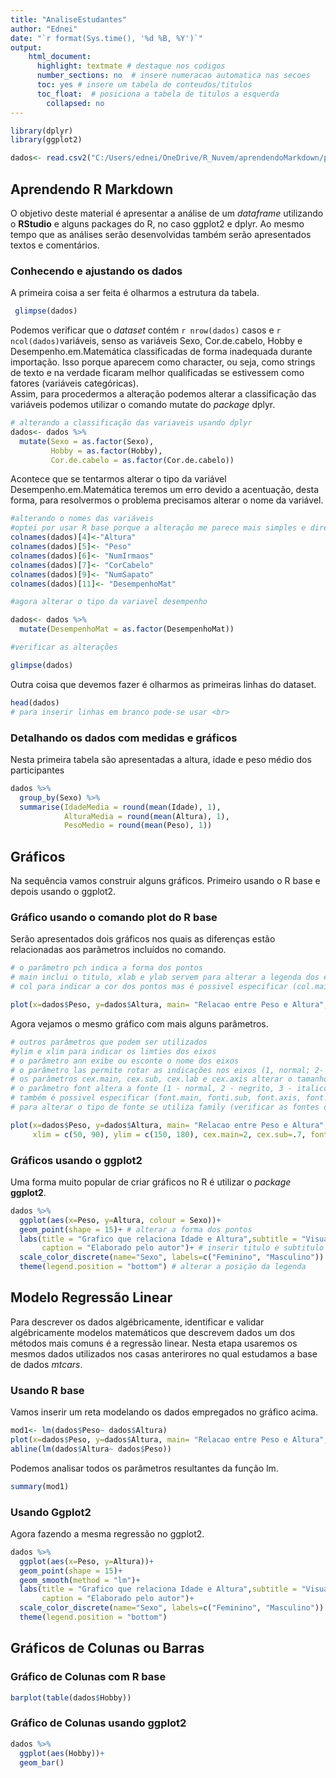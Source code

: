 ```yaml
---
title: "AnaliseEstudantes"
author: "Ednei"
date: "`r format(Sys.time(), '%d %B, %Y')`"
output: 
    html_document:
      highlight: textmate # destaque nos codigos
      number_sections: no  # insere numeracao automatica nas secoes
      toc: yes # insere um tabela de conteudos/titulos
      toc_float:  # posiciona a tabela de titulos a esquerda
        collapsed: no
---
```


```r
library(dplyr) 
library(ggplot2)

dados<- read.csv2("C:/Users/ednei/OneDrive/R_Nuvem/aprendendoMarkdown/planilha_exemplo_dante.csv", fileEncoding = "latin1")
```

## Aprendendo R Markdown

O objetivo deste material é apresentar a análise de um *dataframe* utilizando o **RStudio** e alguns packages do R, no caso ggplot2 e dplyr. Ao mesmo tempo que as análises serão desenvolvidas também serão apresentados textos e comentários.  

### Conhecendo e ajustando os dados
A primeira coisa a ser feita é olharmos a estrutura da tabela.
```r
 glimpse(dados)
```
Podemos verificar que o *dataset* contém `r nrow(dados)` casos e `r ncol(dados)`variáveis, senso as variáveis Sexo, Cor.de.cabelo, Hobby e Desempenho.em.Matemática classificadas de forma inadequada durante importação. Isso porque aparecem como character, ou seja, como strings de texto e na verdade ficaram melhor qualificadas se estivessem como fatores (variáveis categóricas).  
Assim, para procedermos a alteração podemos alterar a classificação das variáveis podemos utilizar o comando mutate do *package* dplyr.
```r
# alterando a classificação das variaveis usando dplyr
dados<- dados %>% 
  mutate(Sexo = as.factor(Sexo),
         Hobby = as.factor(Hobby),
         Cor.de.cabelo = as.factor(Cor.de.cabelo))
```
Acontece que se tentarmos alterar o tipo da variável Desempenho.em.Matemática teremos um erro devido a acentuação, desta forma, para resolvermos o problema precisamos alterar o nome da variável.
```r
#alterando o nomes das variáveis
#optei por usar R base porque a alteração me parece mais simples e direta
colnames(dados)[4]<-"Altura"
colnames(dados)[5]<- "Peso"
colnames(dados)[6]<- "NumIrmaos"
colnames(dados)[7]<- "CorCabelo"
colnames(dados)[9]<- "NumSapato"
colnames(dados)[11]<- "DesempenhoMat"

#agora alterar o tipo da variavel desempenho

dados<- dados %>% 
  mutate(DesempenhoMat = as.factor(DesempenhoMat))

#verificar as alterações

glimpse(dados)

```

Outra coisa que devemos fazer é olharmos as primeiras linhas do dataset.
```r
head(dados)
# para inserir linhas em branco pode-se usar <br>
```

### Detalhando os dados com medidas e gráficos
Nesta primeira tabela são apresentadas a altura, idade e peso médio dos participantes

```r
dados %>% 
  group_by(Sexo) %>% 
  summarise(IdadeMedia = round(mean(Idade), 1),
            AlturaMedia = round(mean(Altura), 1),
            PesoMedio = round(mean(Peso), 1))

```

## Gráficos

Na sequência vamos construir alguns gráficos. Primeiro usando o R base e depois usando o ggplot2.

### Gráfico usando o comando plot do R base
Serão apresentados dois gráficos nos quais as diferenças estão relacionadas aos parãmetros incluídos no comando.

```r

# o parâmetro pch indica a forma dos pontos
# main inclui o titulo, xlab e ylab servem para alterar a legenda dos eixos
# col para indicar a cor dos pontos mas é possivel especificar (col.main, col.sub, col.lab, col.axis, fg (cor da caixa do grafico))

plot(x=dados$Peso, y=dados$Altura, main= "Relacao entre Peso e Altura", pch=18, col="blue", xlab = "Peso", ylab = "Altura")
```

Agora vejamos o mesmo gráfico com mais alguns parâmetros.
```r
# outros parâmetros que podem ser utilizados
#ylim e xlim para indicar os limties dos eixos
# o parâmetro ann exibe ou esconte o nome dos eixos
# o parâmetro las permite rotar as indicações nos eixos (1, normal; 2- horizontal; 3 - perpendicular e 4 - vertical)
# os parâmetros cex.main, cex.sub, cex.lab e cex.axis alterar o tamanho da fonte
# o parâmetro font altera a fonte (1 - normal, 2 - negrito, 3 - italico e 4 - negrito e italico)
# também é possivel especificar (font.main, fonti.sub, font.axis, font.lab)
# para alterar o tipo de fonte se utiliza family (verificar as fontes disponiveis - names(pdfFonts()))

plot(x=dados$Peso, y=dados$Altura, main= "Relacao entre Peso e Altura", pch=17, col="green", xlab = "Peso", ylab = "Altura", sub = "Fonte: Autoria propria", ann = TRUE,
     xlim = c(50, 90), ylim = c(150, 180), cex.main=2, cex.sub=.7, font.sub=1, family="serif")
```


### Gráficos usando o ggplot2  

Uma forma muito popular de criar gráficos no R é utilizar o *package* **ggplot2**.

```r
dados %>% 
  ggplot(aes(x=Peso, y=Altura, colour = Sexo))+
  geom_point(shape = 15)+ # alterar a forma dos pontos
  labs(title = "Grafico que relaciona Idade e Altura",subtitle = "Visualizacao",
       caption = "Elaborado pelo autor")+ # inserir titulo e subtitulo
  scale_color_discrete(name="Sexo", labels=c("Feminino", "Masculino")) + # alterar os nomes na legenda
  theme(legend.position = "bottom") # alterar a posição da legenda
```
  
## Modelo Regressão Linear

Para descrever os dados algébricamente, identificar e validar algébricamente modelos matemáticos que descrevem dados um dos métodos mais comuns é a regressão linear.  Nesta etapa usaremos os mesmos dados utilizados nos casas anterirores no qual estudamos a base de dados *mtcars*.


### Usando R base
Vamos inserir um reta modelando os dados empregados no gráfico acima.
```r
mod1<- lm(dados$Peso~ dados$Altura)
plot(x=dados$Peso, y=dados$Altura, main= "Relacao entre Peso e Altura", pch=10, col="red", xlab = "Peso", ylab = "Altura")
abline(lm(dados$Altura~ dados$Peso))

```

Podemos analisar todos os parâmetros resultantes da função lm.
```r
summary(mod1)
```
### Usando Ggplot2
Agora fazendo a mesma regressão no ggplot2.
```r
dados %>% 
  ggplot(aes(x=Peso, y=Altura))+
  geom_point(shape = 15)+
  geom_smooth(method = "lm")+
  labs(title = "Grafico que relaciona Idade e Altura",subtitle = "Visualizacao",
       caption = "Elaborado pelo autor")+ 
  scale_color_discrete(name="Sexo", labels=c("Feminino", "Masculino")) + 
  theme(legend.position = "bottom")
```

## Gráficos de Colunas ou Barras

### Gráfico de Colunas com R base

```r
barplot(table(dados$Hobby))

```


### Gráfico de Colunas usando ggplot2
```r
dados %>% 
  ggplot(aes(Hobby))+
  geom_bar()
```

